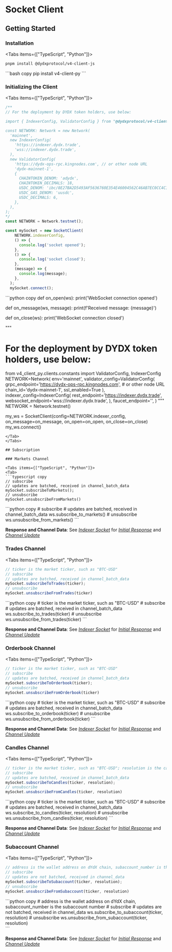 
# Socket Client

## Getting Started

### Installation

<Tabs items={["TypeScript", "Python"]}>
<Tab>
```bash copy
pnpm install @dydxprotocol/v4-client-js
```
</Tab>
<Tab>
```bash copy
pip install v4-client-py
```
</Tab>
</Tabs>

### Initializing the Client

<Tabs items={["TypeScript", "Python"]}>
<Tab>
```typescript copy
/**
// For the deployment by DYDX token holders, use below:

import { IndexerConfig, ValidatorConfig } from "@dydxprotocol/v4-client-js";

const NETWORK: Network = new Network(
  'mainnet',
  new IndexerConfig(
    'https://indexer.dydx.trade',
    'wss://indexer.dydx.trade',
  ),
  new ValidatorConfig(
    'https://dydx-ops-rpc.kingnodes.com', // or other node URL
    'dydx-mainnet-1',
    {
      CHAINTOKEN_DENOM: 'adydx',
      CHAINTOKEN_DECIMALS: 18,
      USDC_DENOM: 'ibc/8E27BA2D5493AF5636760E354E46004562C46AB7EC0CC4C1CA14E9E20E2545B5',
      USDC_GAS_DENOM: 'uusdc',
      USDC_DECIMALS: 6,
    },
  ),
);
*/
const NETWORK = Network.testnet();

const mySocket = new SocketClient(
    NETWORK.indexerConfig,
    () => {
      console.log('socket opened');
    },
    () => {
      console.log('socket closed');
    },
    (message) => {
      console.log(message);
    },
  );
  mySocket.connect();
```
</Tab>
<Tab>
```python copy
def on_open(ws):
    print('WebSocket connection opened')
    
def on_message(ws, message):
    print(f'Received message: {message}')
    
def on_close(ws):
    print('WebSocket connection closed')

"""
# For the deployment by DYDX token holders, use below:

from v4_client_py.clients.constants import ValidatorConfig, IndexerConfig
NETWORK=Network(
    env='mainnet',
    validator_config=ValidatorConfig(
        grpc_endpoint='https://dydx-ops-rpc.kingnodes.com', # or other node URL
        chain_id='dydx-mainnet-1', 
        ssl_enabled=True
    ),
    indexer_config=IndexerConfig(
        rest_endpoint='https://indexer.dydx.trade',
        websocket_endpoint='wss://indexer.dydx.trade',
    ),
    faucet_endpoint='',
)
"""
NETWORK = Network.testnet()

my_ws = SocketClient(config=NETWORK.indexer_config,
                    on_message=on_message,
                    on_open=on_open,
                    on_close=on_close)
my_ws.connect()
```
</Tab>
</Tabs>

## Subscription

### Markets Channel

<Tabs items={["TypeScript", "Python"]}>
<Tab>
```typescript copy
// subscribe
// updates are batched, received in channel_batch_data
mySocket.subscribeToMarkets();
// unsubscribe
mySocket.unsubscribeFromMarkets()
```
</Tab>
<Tab>
```python copy
# subscribe
# updates are batched, received in channel_batch_data
ws.subscribe_to_markets()
# unsubscribe
ws.unsubscribe_from_markets()
```
</Tab>
</Tabs>

**Response and Channel Data**: See *<a id="socket" href="/integration_docs/indexer_websocket">Indexer Socket</a>* for *<a id="marketsResponse" href="/integration_docs/indexer_websocket#initial-response-3">Initial Response</a>* and *<a id="marketsChannelData" href="/integration_docs/indexer_websocket#channel-data-3">Channel Update</a>*

### Trades Channel

<Tabs items={["TypeScript", "Python"]}>
<Tab>
```typescript copy
// ticker is the market ticker, such as "BTC-USD"
// subscribe
// updates are batched, received in channel_batch_data
mySocket.subscribeToTrades(ticker);
// unsubscribe
mySocket.unsubscribeFromTrades(ticker)
```
</Tab>
<Tab>
```python copy
# ticker is the market ticker, such as "BTC-USD"
# subscribe
# updates are batched, received in channel_batch_data
ws.subscribe_to_trades(ticker)
# unsubscribe
ws.unsubscribe_from_trades(ticker)
```
</Tab>
</Tabs>

**Response and Channel Data**: See *<a id="socket" href="/integration_docs/indexer_websocket">Indexer Socket</a>* for *<a id="tradesResponse" href="/integration_docs/indexer_websocket#initial-response-2">Initial Response</a>* and *<a id="tradesChannelData" href="/integration_docs/indexer_websocket#channel-data-2">Channel Update</a>*


### Orderbook Channel

<Tabs items={["TypeScript", "Python"]}>
<Tab>
```typescript copy
// ticker is the market ticker, such as "BTC-USD"
// subscribe
// updates are batched, received in channel_batch_data
mySocket.subscribeToOrderbook(ticker);
// unsubscribe
mySocket.unsubscribeFromOrderbook(ticker)
```
</Tab>
<Tab>
```python copy
# ticker is the market ticker, such as "BTC-USD"
# subscribe
# updates are batched, received in channel_batch_data
ws.subscribe_to_orderbook(ticker)
# unsubscribe
ws.unsubscribe_from_orderbook(ticker)
```
</Tab>
</Tabs>

**Response and Channel Data**: See *<a id="socket" href="/integration_docs/indexer_websocket">Indexer Socket</a>* for *<a id="tradesResponse" href="/integration_docs/indexer_websocket#initial-response-1">Initial Response</a>* and *<a id="tradesChannelData" href="/integration_docs/indexer_websocket#channel-data-1">Channel Update</a>*


### Candles Channel

<Tabs items={["TypeScript", "Python"]}>
<Tab>
```typescript copy
// ticker is the market ticker, such as "BTC-USD"; resolution is the candles resolution
// subscribe
// updates are batched, received in channel_batch_data
mySocket.subscribeToCandles(ticker, resolution);
// unsubscribe
mySocket.unsubscribeFromCandles(ticker, resolution)
```
</Tab>
<Tab>
```python copy
# ticker is the market ticker, such as "BTC-USD"
# subscribe
# updates are batched, received in channel_batch_data
ws.subscribe_to_candles(ticker, resolution)
# unsubscribe
ws.unsubscribe_from_candles(ticker, resolution)
```
</Tab>
</Tabs>

**Response and Channel Data**: See *<a id="socket" href="/integration_docs/indexer_websocket">Indexer Socket</a>* for *<a id="tradesResponse" href="/integration_docs/indexer_websocket#initial-response-4">Initial Response</a>* and *<a id="tradesChannelData" href="/integration_docs/indexer_websocket#channel-data-4">Channel Update</a>*

### Subaccount Channel

<Tabs items={["TypeScript", "Python"]}>
<Tab>
```typescript copy
// address is the wallet address on dYdX chain, subaccount_number is the subaccount number
// subscribe
// updates are not batched, received in channel_data
mySocket.subscribeToSubaccount(ticker, resolution);
// unsubscribe
mySocket.unsubscribeFromSubaccount(ticker, resolution)
```
</Tab>
<Tab>
```python copy
# address is the wallet address on dYdX chain, subaccount_number is the subaccount number
# subscribe
# updates are not batched, received in channel_data
ws.subscribe_to_subaccount(ticker, resolution)
# unsubscribe
ws.unsubscribe_from_subaccount(ticker, resolution)
<br/>
```
</Tab>
</Tabs>

**Response and Channel Data**: See *<a id="socket" href="/integration_docs/indexer_websocket">Indexer Socket</a>* for *<a id="tradesResponse" href="/integration_docs/indexer_websocket#initial-response">Initial Response</a>* and *<a id="tradesChannelData" href="/integration_docs/indexer_websocket#channel-data">Channel Update</a>*
